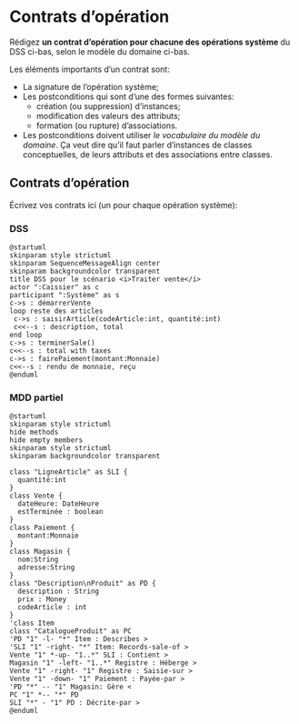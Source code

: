 # Contrats d'opération

Rédigez **un contrat d'opération pour chacune des opérations système** du DSS ci-bas, selon le modèle du domaine ci-bas.

Les éléments importants d'un contrat sont:

- La signature de l'opération système;
- Les postconditions qui sont d'une des formes suivantes:
    -   création (ou suppression) d'instances;
    -   modification des valeurs des attributs;
    -   formation (ou rupture) d'associations.
-   Les postconditions doivent utiliser *le vocabulaire du modèle du  domaine*.
Ça veut dire qu'il faut parler d'instances de classes conceptuelles, de leurs attributs et des associations entre classes.

## Contrats d'opération {.unnumbered .unlisted}

Écrivez vos contrats ici (un pour chaque opération système):

### DSS {.unnumbered .unlisted}

```.plantuml
@startuml
skinparam style strictuml
skinparam SequenceMessageAlign center
skinparam backgroundcolor transparent
title DSS pour le scénario <i>Traiter vente</i>
actor ":Caissier" as c
participant ":Système" as s
c->s : démarrerVente
loop reste des articles
 c->s : saisirArticle(codeArticle:int, quantité:int)
 c<<--s : description, total
end loop
c->s : terminerSale()
c<<--s : total with taxes
c->s : fairePaiement(montant:Monnaie)
c<<--s : rendu de monnaie, reçu
@enduml
```

### MDD partiel {.unnumbered .unlisted}

```.plantuml
@startuml
skinparam style strictuml
hide methods
hide empty members
skinparam style strictuml
skinparam backgroundcolor transparent

class "LigneArticle" as SLI {
  quantité:int
}
class Vente {
  dateHeure: DateHeure
  estTerminée : boolean
}
class Paiement {
  montant:Monnaie
}
class Magasin {
  nom:String
  adresse:String
}
class "Description\nProduit" as PD {
  description : String
  prix : Money
  codeArticle : int
}
'class Item
class "CatalogueProduit" as PC
'PD "1" -l- "*" Item : Describes >
'SLI "1" -right- "*" Item: Records-sale-of >
Vente "1" *-up- "1..*" SLI : Contient >
Magasin "1" -left- "1..*" Registre : Héberge >
Vente "1" -right- "1" Registre : Saisie-sur >
Vente "1" -down- "1" Paiement : Payée-par >
'PD "*" -- "1" Magasin: Gère <
PC "1" *-- "*" PD
SLI "*" - "1" PD : Décrite-par >
@enduml
```